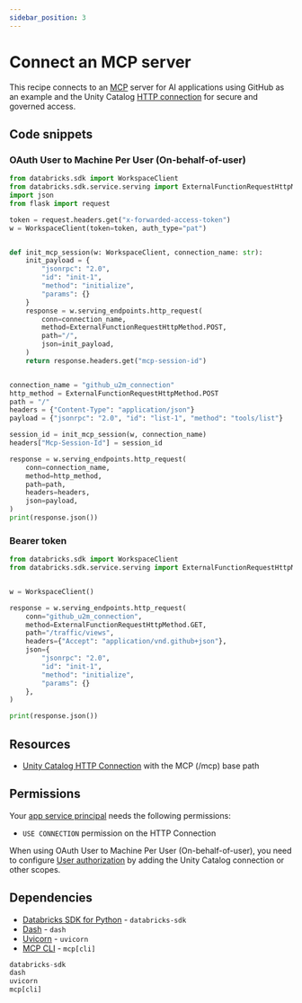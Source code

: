 ```yaml
---
sidebar_position: 3
---
```


# Connect an MCP server

This recipe connects to an [MCP](https://modelcontextprotocol.io/overview) server for AI applications using GitHub as an example and the Unity Catalog [HTTP connection](https://docs.databricks.com/aws/en/query-federation/http) for secure and governed access.

## Code snippets

### OAuth User to Machine Per User (On-behalf-of-user)

```python title="app.py"
from databricks.sdk import WorkspaceClient
from databricks.sdk.service.serving import ExternalFunctionRequestHttpMethod
import json
from flask import request

token = request.headers.get("x-forwarded-access-token")
w = WorkspaceClient(token=token, auth_type="pat")


def init_mcp_session(w: WorkspaceClient, connection_name: str):
    init_payload = {
        "jsonrpc": "2.0",
        "id": "init-1",
        "method": "initialize",
        "params": {}
    }
    response = w.serving_endpoints.http_request(
        conn=connection_name,
        method=ExternalFunctionRequestHttpMethod.POST,
        path="/",
        json=init_payload,
    )
    return response.headers.get("mcp-session-id")


connection_name = "github_u2m_connection"
http_method = ExternalFunctionRequestHttpMethod.POST
path = "/"
headers = {"Content-Type": "application/json"}
payload = {"jsonrpc": "2.0", "id": "list-1", "method": "tools/list"}

session_id = init_mcp_session(w, connection_name)
headers["Mcp-Session-Id"] = session_id

response = w.serving_endpoints.http_request(
    conn=connection_name,
    method=http_method,
    path=path,
    headers=headers,
    json=payload,
)
print(response.json())
```

### Bearer token

```python title="app.py"
from databricks.sdk import WorkspaceClient
from databricks.sdk.service.serving import ExternalFunctionRequestHttpMethod


w = WorkspaceClient()

response = w.serving_endpoints.http_request(
    conn="github_u2m_connection",
    method=ExternalFunctionRequestHttpMethod.GET,
    path="/traffic/views",
    headers={"Accept": "application/vnd.github+json"},
    json={
        "jsonrpc": "2.0",
        "id": "init-1",
        "method": "initialize",
        "params": {}
    },
)

print(response.json())
```

## Resources

- [Unity Catalog HTTP Connection](https://docs.databricks.com/aws/en/query-federation/http) with the MCP (/mcp) base path

## Permissions

Your [app service principal](https://docs.databricks.com/aws/en/dev-tools/databricks-apps/#how-does-databricks-apps-manage-authorization) needs the following permissions:

- `USE CONNECTION` permission on the HTTP Connection

When using OAuth User to Machine Per User (On-behalf-of-user), you need to configure [User authorization](https://docs.databricks.com/aws/en/dev-tools/databricks-apps/auth#user-authorization) by adding the Unity Catalog connection or other scopes.

## Dependencies

- [Databricks SDK for Python](https://pypi.org/project/databricks-sdk/) - `databricks-sdk`
- [Dash](https://pypi.org/project/dash/) - `dash`
- [Uvicorn](https://pypi.org/project/uvicorn/) - `uvicorn`
- [MCP CLI](https://pypi.org/project/mcp/) - `mcp[cli]`

```python title="requirements.txt"
databricks-sdk
dash
uvicorn
mcp[cli]
```
